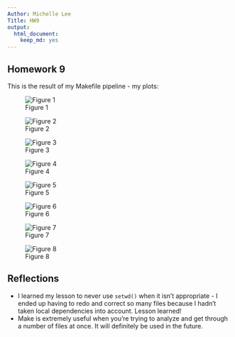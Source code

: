 ```yaml
---
Author: Michelle Lee
Title: HW9
output:
  html_document:
    keep_md: yes
---
```


## Homework 9

This is the result of my Makefile pipeline - my plots:

![Figure 1](gdp-quantile.png)

![Figure 2](lifeExp-density.png)

![Figure 3](lifeExp-quantile.png)

![Figure 4](r-sq-africa.png)

![Figure 5](r-sq-americas.png)

![Figure 6](r-sq-asia.png)

![Figure 7](r-sq-europe.png)

![Figure 8](r-sq-oceania.png)

## Reflections

* I learned my lesson to never use `setwd()` when it isn't appropriate - I ended up having to redo and correct so many files because I hadn't taken local dependencies into account. Lesson learned!
* Make is extremely useful when you're trying to analyze and get through a number of files at once. It will definitely be used in the future. 
